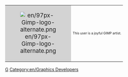 {| cellspacing="0" align="right" style="width:238px;background:white;float:right;"
| style="width:64px;height:64px;background:lightgrey;text-align:center;font-size:14pt;" | [[File:en/97px-Gimp-logo-alternate.png]]
| style="font-size:8pt;padding:4pt;line-height:1.25em;" | This user is a joyful GIMP artist.
|}
<noinclude>[[Category:en/Userboxes|G]]</noinclude>
<includeonly>[[Category:en/Graphics Developers]]</includeonly>